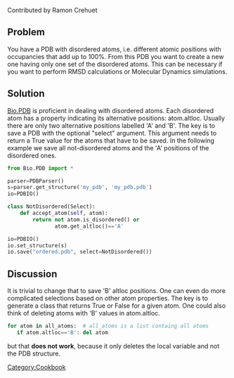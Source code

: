 Contributed by Ramon Crehuet

== Problem ==

You have a PDB with disordered atoms, i.e. different atomic positions with occupancies that add up to 100%. From this PDB you want to create a new one having only one set of the disordered atoms. This can be necessary if you want to perform RMSD calculations or Molecular Dynamics simulations.
== Solution ==
[http://biopython.org/DIST/docs/tutorial/Tutorial.html#htoc118 Bio.PDB] is proficient in dealing with disordered atoms. Each disordered atom has a property indicating its alternative positions: atom.altloc. Usually there are only two alternative positions labelled 'A' and 'B'. The key is to save a PDB with the optional "select" argument. This argument needs to return a True value for the atoms that have to be saved. In the following example we save all not-disordered atoms and the 'A' positions of the disordered ones.

<source lang=Python>
from Bio.PDB import *

parser=PDBParser()
s=parser.get_structure('my_pdb', 'my_pdb.pdb')
io=PDBIO()

class NotDisordered(Select):
    def accept_atom(self, atom):
        return not atom.is_disordered() or
               atom.get_altloc()=='A'

io=PDBIO()
io.set_structure(s)
io.save("ordered.pdb", select=NotDisordered())
</source>

== Discussion ==
It is trivial to change that to save 'B' altloc positions. One can even do more complicated selections based on other atom properties. The key is to generate a class that returns True or False for a given atom. 
One could also think of deleting atoms with 'B' values in atom.altloc.
<source lang=Python>
for atom in all_atoms:  # all_atoms is a list containg all atoms
   if atom.altloc=='B': del atom
</source>
but that '''does not work''', because it only deletes the local variable and not the PDB structure.


 [[Category:Cookbook]]